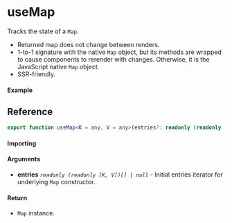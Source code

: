 
<Meta title="State/useMap" component={Example} />

# useMap

Tracks the state of a `Map`.

- Returned map does not change between renders.
- 1-to-1 signature with the native `Map` object, but its methods are wrapped to cause components to
  rerender with changes.
  Otherwise, it is the JavaScript native `Map` object.
- SSR-friendly.

#### Example

<Canvas>
	<Story story={Example} inline />
</Canvas>

## Reference

```ts
export function useMap<K = any, V = any>(entries?: readonly (readonly [K, V])[] | null): Map<K, V>;
```

#### Importing

<ImportPath />

#### Arguments

- **entries** _`readonly (readonly [K, V])[] | null`_ - Initial entries iterator for underlying
  `Map` constructor.

#### Return

- `Map` instance.

